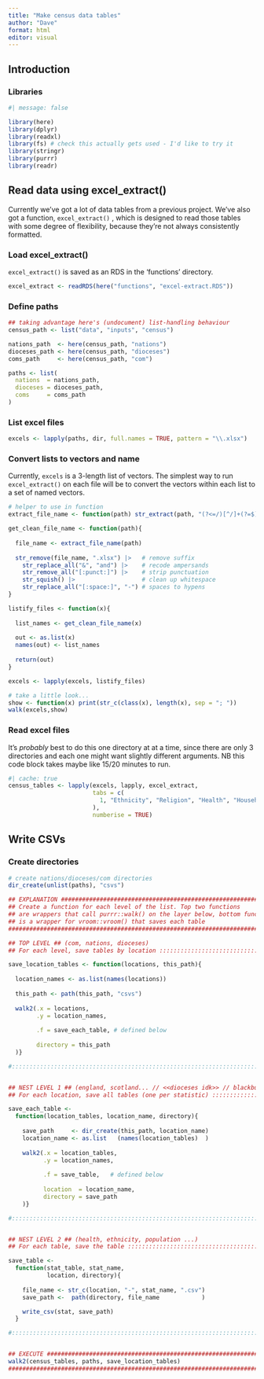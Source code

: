 ```yaml
---
title: "Make census data tables"
author: "Dave"
format: html
editor: visual
---
```


## Introduction

### Libraries

```r
#| message: false

library(here)
library(dplyr)
library(readxl)
library(fs) # check this actually gets used - I'd like to try it
library(stringr)
library(purrr)
library(readr)
```

## Read data using excel_extract()

Currently we've got a lot of data tables from a previous project. We've also got a function, `excel_extract()` , which is designed to read those tables with some degree of flexibility, because they're not always consistently formatted.

### Load excel_extract()

`excel_extract()` is saved as an RDS in the 'functions' directory.

```r
excel_extract <- readRDS(here("functions", "excel-extract.RDS"))
```

### Define paths

```r
## taking advantage here's (undocument) list-handling behaviour
census_path <- list("data", "inputs", "census")

nations_path  <- here(census_path, "nations")
dioceses_path <- here(census_path, "dioceses")
coms_path     <- here(census_path, "com")

paths <- list(
  nations  = nations_path,
  dioceses = dioceses_path,
  coms     = coms_path
)
```

### List excel files

```r
excels <- lapply(paths, dir, full.names = TRUE, pattern = "\\.xlsx")
```

### Convert lists to vectors and name

Currently, `excels` is a 3-length list of vectors. The simplest way to run `excel_extract()` on each file will be to convert the vectors within each list to a set of named vectors.

```r

# helper to use in function
extract_file_name <- function(path) str_extract(path, "(?<=/)[^/]+(?=$)")

get_clean_file_name <- function(path){
  
  file_name <- extract_file_name(path)
  
  str_remove(file_name, ".xlsx") |>   # remove suffix
    str_replace_all("&", "and") |>    # recode ampersands
    str_remove_all("[:punct:]") |>    # strip punctuation
    str_squish() |>                   # clean up whitespace
    str_replace_all("[:space:]", "-") # spaces to hypens
}

listify_files <- function(x){
  
  list_names <- get_clean_file_name(x)
  
  out <- as.list(x)
  names(out) <- list_names
  
  return(out)
}

excels <- lapply(excels, listify_files)

# take a little look...
show <- function(x) print(str_c(class(x), length(x), sep = "; "))
walk(excels,show)
```

### Read excel files

It's *probably* best to do this one directory at at a time, since there are only 3 directories and each one might want slightly different arguments. NB this code block takes maybe like 15/20 minutes to run.

```r
#| cache: true
census_tables <- lapply(excels, lapply, excel_extract,
                        tabs = c(
                          1, "Ethnicity", "Religion", "Health", "Household type"
                        ),
                        numberise = TRUE)
```

## Write CSVs

### Create directories

```r
# create nations/dioceses/com directories
dir_create(unlist(paths), "csvs")

## EXPLANATION ##############################################################
## Create a function for each level of the list. Top two functions          #
## are wrappers that call purrr::walk() on the layer below, bottom function #
## is a wrapper for vroom::vroom() that saves each table                    #
#############################################################################

## TOP LEVEL ## (com, nations, dioceses)                                    
## For each level, save tables by location ::::::::::::::::::::::::::::::::::

save_location_tables <- function(locations, this_path){
  
  location_names <- as.list(names(locations))
    
  this_path <- path(this_path, "csvs")
    
  walk2(.x = locations,
        .y = location_names,
        
        .f = save_each_table, # defined below
          
        directory = this_path 
  )}

#::::::::::::::::::::::::::::::::::::::::::::::::::::::::::::::::::::::::::::


## NEST LEVEL 1 ## (england, scotland... // <<dioceses idk>> // blackburn, sligo...)
## For each location, save all tables (one per statistic) :::::::::::::::::::

save_each_table <- 
  function(location_tables, location_name, directory){
    
    save_path     <- dir_create(this_path, location_name)
    location_name <- as.list   (names(location_tables)  )
    
    walk2(.x = location_tables,
          .y = location_names,
          
          .f = save_table,   # defined below
          
          location  = location_name,
          directory = save_path
    )}

#:::::::::::::::::::::::::::::::::::::::::::::::::::::::::::::::::::::::::::::


## NEST LEVEL 2 ## (health, ethnicity, population ...)
## For each table, save the table ::::::::::::::::::::::::::::::::::::::::::::

save_table <-
  function(stat_table, stat_name,
           location, directory){
    
    file_name <- str_c(location, "-", stat_name, ".csv")
    save_path <-  path(directory, file_name            )

    write_csv(stat, save_path)
  }

#:::::::::::::::::::::::::::::::::::::::::::::::::::::::::::::::::::::::::::::


## EXECUTE ###################################################################
walk2(census_tables, paths, save_location_tables)                            #
##############################################################################
```
